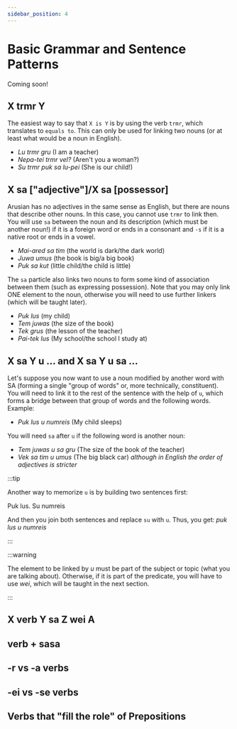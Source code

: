 ```yaml
---
sidebar_position: 4
---
```


# Basic Grammar and Sentence Patterns

Coming soon!

## X trmr Y

The easiest way to say that `X is Y` is by using the verb `trmr`, which translates to `equals to`.
This can only be used for linking two nouns (or at least what would be a noun in English).

- _Lu trmr gru_ (I am a teacher)
- _Nepa-tei trmr vel?_ (Aren't you a woman?)
- _Su trmr puk sa lu-pei_ (She is our child!)

## X sa ["adjective"]/X sa [possessor]

Arusian has no adjectives in the same sense as English, but there are nouns that describe other nouns.
In this case, you cannot use `trmr` to link then. You will use `sa` between the noun and its description (which must be another noun!)
if it is a foreign word or ends in a consonant and `-s` if it is a native root or ends in a vowel.

- _Mai-ared sa tim_ (the world is dark/the dark world)
- _Juwa umus_ (the book is big/a big book)
- _Puk sa kut_ (little child/the child is little)

The `sa` particle also links two nouns to form some kind of association between them (such as expressing possession).
Note that you may
only link ONE element to the noun, otherwise you will need to use further linkers (which will be taught later).

- _Puk lus_ (my child)
- _Tem juwas_ (the size of the book)
- _Tek grus_ (the lesson of the teacher)
- _Pai-tek lus_ (My school/the school I study at)

## X sa Y u ... and X sa Y u sa ...

Let's suppose you now want to use a noun modified by another word with SA (forming a single "group of words" or, more technically, constituent).
You will need to link it to the rest of the sentence with the help of `u`, which forms a bridge between that group of words and the following words.
Example:

- _Puk lus u numreis_ (My child sleeps)

You will need `sa` after `u` if the following word is another noun:

- _Tem juwas u sa gru_ (The size of the book of the teacher)
- _Vek sa tim u umus_ (The big black car) _although in English the order of adjectives is stricter_

:::tip

Another way to memorize `u` is by building two sentences first:

Puk lus. Su numreis

And then you join both sentences and replace `su` with `u`. Thus, you get: _puk lus u numreis_

:::

:::warning

The element to be linked by _u_ must be part of the subject or topic (what you are talking about). 
Otherwise, if it is part of the predicate, you will have to use _wei_, which will be taught in the next section.

:::

## X verb Y sa Z wei A

## verb + sasa

## -r vs -a verbs

## -ei vs -se verbs

## Verbs that "fill the role" of Prepositions
